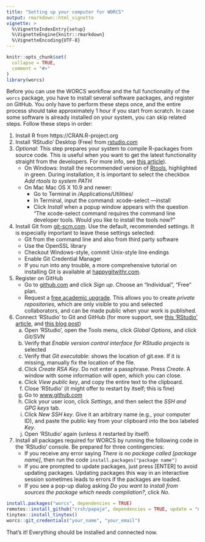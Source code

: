 ```yaml
---
title: "Setting up your computer for WORCS"
output: rmarkdown::html_vignette
vignette: >
  %\VignetteIndexEntry{setup}
  %\VignetteEngine{knitr::rmarkdown}
  %\VignetteEncoding{UTF-8}
---
```


```r
knitr::opts_chunk$set(
  collapse = TRUE,
  comment = "#>"
)
library(worcs)
```

Before you can use the WORCS workflow and the full functionality of the `worcs` package, you have to install several software packages, and register on GitHub. You only have to perform these steps once, and the entire process should take approximately 1 hour if you start from scratch. In case some software is already installed on your system, you can skip related steps. Follow these steps in order:

1. Install R from https://CRAN.R-project.org
2. Install 'RStudio' Desktop (Free) from [rstudio.com](https://rstudio.com/products/rstudio/download/#download)
<!-- ALWAYS RUN AS ADMIN -->
<!-- install rtools -->
3. *Optional:* This step prepares your system to compile R-packages from source code. This is useful when you want to get the latest functionality straight from the developers. For more info, see [this article](https://support.rstudio.com/hc/en-us/articles/200486498-Package-Development-Prerequisites)).
    + On Windows: Install the recommended version of [Rtools](https://cran.r-project.org/bin/windows/Rtools/), highlighted in green. During installation, it is important to select the checkbox *Add rtools to system PATH*
    + On Mac Mac OS X 10.9 and newer:
        * Go to Terminal in /Applications/Utilities/
        * In Terminal, input the command: xcode-select —install
        * Click *Install* when a popup window appears with the question "The xcode-select command requires the command line developer tools. Would you like to install the tools now?"
4. Install Git from [git-scm.com](https://git-scm.com/downloads). Use the default, recommended settings. It is especially important to leave these settings selected:
    + Git from the command line and also from third party software  
    <!--*The `worcs` R-package calls Git from the command line*-->
    + Use the OpenSSL library  
    <!--*For secure data transfer with GitHub*-->
    + Checkout Windows-style, commit Unix-style line endings  
    <!--*This is the preferred setting when collaborating with others on different platforms. Be prepared that, on windows, you will receive harmless notifications about LF to CRLF line endings.  *-->
    + Enable Git Credential Manager  
    <!--*For logging in to GitHub*-->
    + If you run into any trouble, a more comprehensive tutorial on installing Git is available at [happygitwithr.com](https://happygitwithr.com/install-git.html).
5. Register on GitHub
    + Go to [github.com](https://github.com/) and click *Sign up*. Choose an "Individual", "Free" plan.
    + Request a [free academic upgrade](https://help.github.com/en/articles/applying-for-an-educator-or-researcher-discount). This allows you to create *private repositories*, which are only visible to you and selected collaborators, and can be made public when your work is published.
6. Connect 'RStudio' to Git and GitHub (for more support, see [this 'RStudio' article](https://support.rstudio.com/hc/en-us/articles/200532077-Version-Control-with-Git-and-SVN), and [this blog post](https://www.r-bloggers.com/rstudio-and-github/))
    a. Open 'RStudio', open the Tools menu, click *Global Options*, and click *Git/SVN*
    b. Verify that *Enable version control interface for RStudio projects* is selected
    c. Verify that *Git executable:* shows the location of git.exe. If it is missing, manually fix the location of the file.
    d. Click *Create RSA Key*. Do not enter a passphrase. Press *Create*. A window with some information will open, which you can close.
    e. Click *View public key*, and copy the entire text to the clipboard.
    f. Close 'RStudio' (it might offer to restart by itself; this is fine)
    g. Go to [www.github.com](https://www.github.com)
    h. Click your user icon, click *Settings*, and then select the *SSH and GPG keys* tab.
    i. Click *New SSH key*. Give it an arbitrary name (e.g., your computer ID), and paste the public key from your clipboard into the box labeled *Key*.
    j. Open 'RStudio' again (unless it restarted by itself)
7. Install all packages required for WORCS by running the following code in the 'RStudio' console. Be prepared for three contingencies:  
    + If you receive any error saying *There is no package called [package name]*, then run the code `install.packages("package name")`  
    + If you are prompted to update packages, just press [ENTER] to avoid updating packages. Updating packages this way in an interactive session sometimes leads to errors if the packages are loaded.  
    + If you see a pop-up dialog asking *Do you want to install from sources the package which needs compilation?*, click *No*.

<!-- 
k. In the 'RStudio' Console window, run the following code:```{r, eval = FALSE, echo = TRUE} system('git config --global user.email "your@email.com"') system('git config --global user.name "yourname"')

RENV WORDT NU NIET GEINSTALLEERD; TOEVOEGEN AAN SUGGESTS? 
BOVENDIEN GAAT RENV NU INITIALISEREN WANNEER JE VOOR HET EERST EEN PROJECT MAAKT. NIET HANDIG. OF MISSCHIEN WEL? 

ADD library(worcs) TO MANUSCRIPT.RMD TO HAVE RENV TRACK IT
-->

```r
install.packages("worcs", dependencies = TRUE)
remotes::install_github("crsh/papaja", dependencies = TRUE, update = "never")
tinytex::install_tinytex()
worcs::git_credentials("your_name", "your_email")
```
<!-- 
renv::consent(provided = TRUE)
Please quit and reopen your R session and IDE (if you are using one, such as RStudio or Emacs) and check if tinytex:::is_tinytex() is TRUE.-->
That's it! Everything should be installed and connected now.
